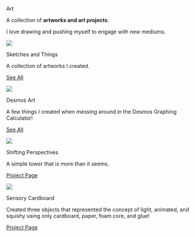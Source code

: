 ::: {.tab-body}

:::{.tab-desc}

::: {.big-text}

Art

:::

::: {.descriptor-text}
A collection of **artworks and art projects**.

I love drawing and pushing myself to engage with new mediums.
:::

:::

<!-- start of project container -->

::: {.project-container .p-c-code}

::: {.proj-image .code}

![](assets/Sketches/KGrayArt6.jpg)

:::

::: {.proj-title}

Sketches and Things

:::

::: {.proj-description}

A collection of artworks I created.

:::

:::{.project-links .wide}

[See All](Sketches.qmd) 

:::

:::
<!-- end of project container -->

<!-- start of project container -->

::: {.project-container .p-c-code}

::: {.proj-image .code}

![](assets/DesmosDress1.png)

:::

::: {.proj-title} 

Desmos Art

:::

::: {.proj-description}

A few things I created when messing around in the Desmos Graphing Calculator!

:::

:::{.project-links .wide}

[See All](DesmosArt.qmd) 

:::

:::
<!-- end of project container -->


<!-- start of project container -->

::: {.project-container .p-c-code}

::: {.proj-image .code}

![](assets/ART0_1_cropped.png)

:::

::: {.proj-title}

Shifting Perspectives

:::

::: {.proj-description}

A simple tower that is more than it seems.

:::

:::{.project-links}

[Project Page](Perspectives.qmd) 

:::

:::
<!-- end of project container -->

<!-- start of project container -->

::: {.project-container .p-c-code}

::: {.proj-image .code}

![](assets/PM2Images/animatedXDFlapJPG.jpg)

:::

::: {.proj-title}

Sensory Cardboard

:::

::: {.proj-description}

Created three objects that represented the concept of light, animated, and squishy using only cardboard, paper, foam core, and glue!

:::

:::{.project-links}

[Project Page](SensoryCardboard.qmd) 

:::

:::
<!-- end of project container -->




:::